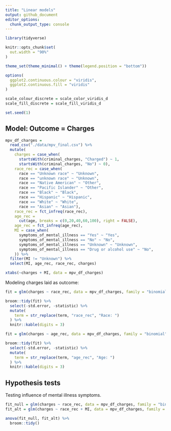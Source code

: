 ```yaml
---
title: "Linear models"
output: github_document
editor_options: 
  chunk_output_type: console
---
```


```r
library(tidyverse)

knitr::opts_chunk$set(
  out.width = "90%"
)

theme_set(theme_minimal() + theme(legend.position = "bottom"))

options(
  ggplot2.continuous.colour = "viridis",
  ggplot2.continuous.fill = "viridis"
)

scale_colour_discrete = scale_color_viridis_d
scale_fill_discrete = scale_fill_viridis_d

set.seed(1)
```

## Model: Outcome = Charges

```r
mpv_df_charges =
  read_csv("./data/mpv_final.csv") %>% 
  mutate(
    charges = case_when(
      startsWith(criminal_charges, "Charged") ~ 1,
      startsWith(criminal_charges, "No") ~ 0),
    race_rec = case_when(
      race == "Unknown race" ~ "Unknown",
      race == "unknown race" ~ "Unknown",
      race == "Native American" ~ "Other",
      race == "Pacific Islander" ~ "Other",
      race == "Black" ~ "Black",
      race == "Hispanic" ~ "Hispanic",
      race == "White" ~ "White",
      race == "Asian" ~ "Asian"),
    race_rec = fct_infreq(race_rec),
    age_rec = 
      cut(age, breaks = c(0,20,40,60,100), right = FALSE),
    age_rec = fct_infreq(age_rec),
    MI = case_when(
      symptoms_of_mental_illness == "Yes" ~ "Yes",
      symptoms_of_mental_illness == "No" ~ "No",
      symptoms_of_mental_illness == "Unknown" ~ "Unknown",
      symptoms_of_mental_illness == "Drug or alcohol use" ~ "No",
    )) %>% 
  filter(MI != "Unknown") %>% 
  select(MI, age_rec, race_rec, charges)

xtabs(~charges + MI, data = mpv_df_charges)
```

Modeling charges laid as outcome:

```r
fit = glm(charges ~ race_rec, data = mpv_df_charges, family = "binomial")

broom::tidy(fit) %>% 
  select(-std.error, -statistic) %>% 
  mutate(
    term = str_replace(term, "race_rec", "Race: ")
  ) %>% 
  knitr::kable(digits = 3)
```

```r
fit = glm(charges ~ age_rec, data = mpv_df_charges, family = "binomial")

broom::tidy(fit) %>% 
  select(-std.error, -statistic) %>% 
  mutate(
    term = str_replace(term, "age_rec", "Age: ")
  ) %>% 
  knitr::kable(digits = 3)
```

## Hypothesis tests

Testing influence of mental illness symptoms.

```r
fit_null = glm(charges ~ race_rec, data = mpv_df_charges, family = "binomial")
fit_alt = glm(charges ~ race_rec + MI, data = mpv_df_charges, family = "binomial")

anova(fit_null, fit_alt) %>% 
  broom::tidy()
```
